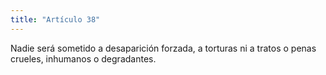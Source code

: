 ```yaml
---
title: "Artículo 38"
---
```


Nadie será sometido a desaparición forzada, a torturas ni a tratos o penas crueles,
inhumanos o degradantes.